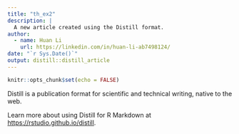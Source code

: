 ```yaml
---
title: "th_ex2"
description: |
  A new article created using the Distill format.
author:
  - name: Huan Li 
    url: https://linkedin.com/in/huan-li-ab7498124/
date: "`r Sys.Date()`"
output: distill::distill_article
---
```


```r
knitr::opts_chunk$set(echo = FALSE)
```

Distill is a publication format for scientific and technical writing, native to the web. 

Learn more about using Distill for R Markdown at <https://rstudio.github.io/distill>.





